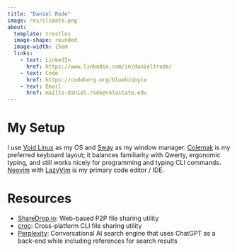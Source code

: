 ```yaml
---
title: "Daniel Rode"
image: res/climate.png
about:
  template: trestles
  image-shape: rounded
  image-width: 15em
  links:
    - text: LinkedIn
      href: https://www.linkedin.com/in/danieltrode/
    - text: Code
      href: https://codeberg.org/bluebiobyte
    - text: Email
      href: mailto:daniel.rode@colostate.edu
---
```


# My Setup

I use [Void Linux](https://voidlinux.org/) as my OS and [Sway](https://swaywm.org/) as my window manager. [Colemak](https://colemak.com/) is my preferred keyboard layout; it balances familiarity with Qwerty, ergonomic typing, and still works nicely for programming and typing CLI commands. [Neovim](https://neovim.io/) with [LazyVim](https://www.lazyvim.org/) is my primary code editor / IDE.


# Resources

- [ShareDrop.io](https://www.sharedrop.io/): Web-based P2P file sharing utility
- [croc](https://github.com/schollz/croc): Cross-platform CLI file sharing utility
- [Perplexity](https://www.perplexity.ai/): Conversational AI search engine that uses ChatGPT as a back-end while including references for search results


<!-- # Random Sentence Generator -->
<!---->
<!-- ```{r, include=FALSE} -->
<!-- verb_list = c("accepts", "achieves", "acts", "adds", "admires", "adopts", "affects", "agrees", "alarms", "allows", "amazes", "analyzes", "announces", "appears", "applies", "appreciates", "approaches", "argues", "arranges", "asks", "asserts", "assists", "assumes", "attacks", "attempts", "attracts", "avoids", "awards", "bakes", "balances", "barks", "bases", "bats", "befriends", "believes", "belongs", "bites", "blames", "boasts", "boils", "borrows", "bounces", "breaks", "breathes", "brings", "brushes", "builds", "burns", "buys", "calculates", "calls", "calms", "captures", "carries", "causes", "celebrates", "challenges", "changes", "charges", "chases", "checks", "chooses", "circles", "claims", "claps", "cleans", "climbs", "closes", "coaches", "collects", "colors", "combines", "comforts", "commands", "communicates", "compares", "competes", "complains", "completes", "concentrates", "concerns", "confirms", "confuses", "connects", "considers", "consists", "contacts", "contemplates", "continues", "contributes", "controls", "cooks", "coordinates", "corrects", "counts", "covers", "cracks", "creates", "cries", "cuts") -->
<!---->
<!-- noun_list = c("person", "place", "thing", "time", "day", "year", "way", "thing", "man", "woman", "child", "people", "life", "world", "school", "state", "family", "student", "group", "country", "problem", "hand", "part", "place", "case", "week", "company", "system", "program", "question", "work", "government", "number", "night", "point", "home", "water", "room", "mother", "area", "money", "story", "fact", "month", "lot", "right", "study", "book", "eye", "job", "word", "business", "issue", "side", "kind", "head", "house", "service", "friend", "father", "power", "hour", "game", "line", "end", "member", "law", "car", "city", "community", "name", "president", "team", "minute", "idea", "kid", "body", "information", "back", "parent", "face", "others", "level", "office", "door", "health", "person", "art", "war", "history", "party", "result", "change", "morning", "reason", "research", "girl", "guy", "moment", "air") -->
<!---->
<!-- adjective_list = c("happy", "sad", "angry", "excited", "bored", "interesting", "funny", "scary", "beautiful", "ugly", "big", "small", "tall", "short", "long", "wide", "narrow", "heavy", "light", "fast", "slow", "hot", "cold", "warm", "cool", "dry", "wet", "clean", "dirty", "bright", "dark", "loud", "quiet", "hard", "soft", "strong", "weak", "expensive", "cheap", "rich", "poor", "good", "bad", "right", "wrong", "easy", "difficult", "simple", "complex", "delicious", "tasteless", "fresh", "stale", "healthy", "unhealthy", "safe", "dangerous", "brave", "cowardly", "honest", "dishonest", "generous", "stingy", "polite", "rude", "kind", "mean", "friendly", "unfriendly", "happy", "sad", "tired", "energetic", "busy", "lazy", "shy", "confident", "proud", "humble", "smart", "stupid", "creative", "dull", "interesting", "boring", "beautiful", "ugly", "clean", "dirty", "bright", "dark", "loud", "quiet", "hard", "soft", "strong", "weak", "expensive", "cheap", "rich") -->
<!-- ``` -->
<!---->
<!-- ```{r} -->
<!-- sentence = paste( -->
<!--   "Your random sentence is:", -->
<!--   "The",  -->
<!--   sample(adjective_list, 1), -->
<!--   sample(noun_list, 1), -->
<!--   sample(verb_list, 1), -->
<!--   "\n") -->
<!---->
<!-- cat(sentence) -->
<!-- ``` -->
<!---->


<!--
# My Home

TODO insert Colorado map using R
-->
